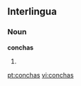 ==Interlingua==

===Noun===
'''conchas'''

# {{plural of|[[concha]]|lang=Interlingua}}

[[pt:conchas]]
[[vi:conchas]]